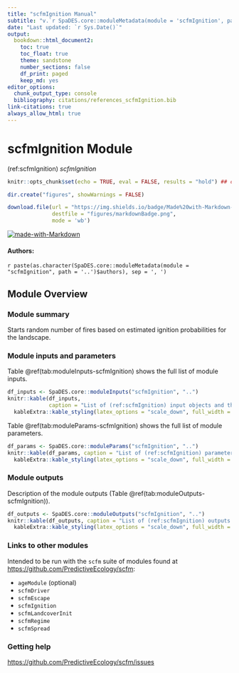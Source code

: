 ```yaml
---
title: "scfmIgnition Manual"
subtitle: "v.`r SpaDES.core::moduleMetadata(module = 'scfmIgnition', path = '..')$version`"
date: "Last updated: `r Sys.Date()`"
output:
  bookdown::html_document2:
    toc: true
    toc_float: true
    theme: sandstone
    number_sections: false
    df_print: paged
    keep_md: yes
editor_options:
  chunk_output_type: console
  bibliography: citations/references_scfmIgnition.bib
link-citations: true
always_allow_html: true
---
```


# scfmIgnition Module

<!-- the following are text references used in captions for LaTeX compatibility -->
(ref:scfmIgnition) *scfmIgnition*

```r
knitr::opts_chunk$set(echo = TRUE, eval = FALSE, results = "hold") ## change to eval = TRUE if all chunks are to be evaluated

dir.create("figures", showWarnings = FALSE)

download.file(url = "https://img.shields.io/badge/Made%20with-Markdown-1f425f.png",
              destfile = "figures/markdownBadge.png",
              mode = 'wb')
```

[![made-with-Markdown](figures/markdownBadge.png)](https://commonmark.org)

<!-- if knitting to pdf remember to add the pandoc_args: ["--extract-media", "."] option to yml in order to get the badge images -->

#### Authors:

`r paste(as.character(SpaDES.core::moduleMetadata(module = "scfmIgnition", path = '..')$authors), sep = ', ')`
<!-- ideally separate authors with new lines, '\n' not working -->

## Module Overview

### Module summary

Starts random number of fires based on estimated ignition probabilities for the landscape.

### Module inputs and parameters

Table \@ref(tab:moduleInputs-scfmIgnition) shows the full list of module inputs.

```r
df_inputs <- SpaDES.core::moduleInputs("scfmIgnition", "..")
knitr::kable(df_inputs,
             caption = "List of (ref:scfmIgnition) input objects and their description.") |>
  kableExtra::kable_styling(latex_options = "scale_down", full_width = TRUE)
```

Table \@ref(tab:moduleParams-scfmIgnition) shows the full list of module parameters.


```r
df_params <- SpaDES.core::moduleParams("scfmIgnition", "..")
knitr::kable(df_params, caption = "List of (ref:scfmIgnition) parameters and their description.") |>
  kableExtra::kable_styling(latex_options = "scale_down", full_width = TRUE)
```

### Module outputs

Description of the module outputs (Table \@ref(tab:moduleOutputs-scfmIgnition)).

```r
df_outputs <- SpaDES.core::moduleOutputs("scfmIgnition", "..")
knitr::kable(df_outputs, caption = "List of (ref:scfmIgnition) outputs and their description.") |>
  kableExtra::kable_styling(latex_options = "scale_down", full_width = TRUE)
```

### Links to other modules

Intended to be run with the `scfm` suite of modules found at <https://github.com/PredictiveEcology/scfm>:

- `ageModule` (optional)
- `scfmDriver`
- `scfmEscape`
- `scfmIgnition`
- `scfmLandcoverInit`
- `scfmRegime`
- `scfmSpread`

### Getting help

<https://github.com/PredictiveEcology/scfm/issues>
